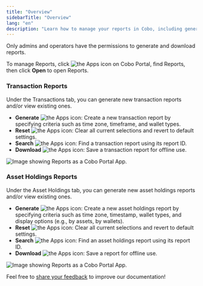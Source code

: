 ```yaml
---
title: "Overview"
sidebarTitle: "Overview"
lang: "en"
description: "Learn how to manage your reports in Cobo, including generating, searching, and downloading reports efficiently."
---
```


Only admins and operators have the permissions to generate and download reports.

To manage Reports, click <img src="/en/images/portal-apps/reports/apps.svg" className="icon" alt="the Apps icon"/> on Cobo Portal, find Reports, then click **Open** to open Reports.

### Transaction Reports

Under the Transactions tab, you can generate new transaction reports and/or view existing ones.

- **Generate** <img src="/en/images/portal-apps/reports/generate.svg" className="icon" alt="the Apps icon"/>: Create a new transaction report by specifying criteria such as time zone, timeframe, and wallet types.
- **Reset** <img src="/en/images/portal-apps/reports/reset.svg" className="icon" alt="the Apps icon"/>: Clear all current selections and revert to default settings.
- **Search** <img src="/en/images/portal-apps/reports/search.svg" className="icon" alt="the Apps icon"/>: Find a transaction report using its report ID.
- **Download** <img src="/en/images/portal-apps/reports/download.svg" className="icon" alt="the Apps icon"/>: Save a transaction report for offline use.

<img src="/en/images/portal-apps/reports/1.png" className="full_screen" alt="Image showing Reports as a Cobo Portal App."/>

### Asset Holdings Reports

Under the Asset Holdings tab, you can generate new asset holdings reports and/or view existing ones.

- **Generate** <img src="/en/images/portal-apps/reports/generate.svg" className="icon" alt="the Apps icon"/>: Create a new asset holdings report by specifying criteria such as time zone, timestamp, wallet types, and display options (e.g., by assets, by wallets).
- **Reset** <img src="/en/images/portal-apps/reports/reset.svg" className="icon" alt="the Apps icon"/>: Clear all current selections and revert to default settings.
- **Search** <img src="/en/images/portal-apps/reports/search.svg" className="icon" alt="the Apps icon"/>: Find an asset holdings report using its report ID.
- **Download** <img src="/en/images/portal-apps/reports/download.svg" className="icon" alt="the Apps icon"/>: Save a report for offline use.

<img src="/en/images/portal-apps/reports/2.png" className="full_screen" alt="Image showing Reports as a Cobo Portal App."/>

<Tip>Feel free to [share your feedback](https://forms.zohopublic.com/cobo/form/DocumentFeedbackForm/formperma/QvLOhxJv1_JMsJ-1dleZ8Itb_7rzN-LtgvsDdxosoVI?referrername=manuals) to improve our documentation!</Tip>